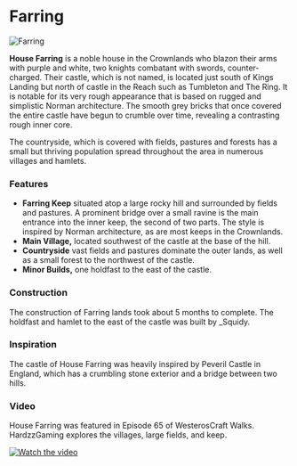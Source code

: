 

# Farring

<Image
  src="https://cdn.sanity.io/images/1as7cn02/production/d03957f148e70fdfaaf737baef4922b4e006d6c9-1920x1017.png?w=976&h=350&fit=crop&crop=center&auto=format"
  alt="Farring"
  width={976}
  height={350}
/>

<ProjectDetails
  floatRight
  region="Crownlands"
  house="House Farring"
  type="Keep"
  status="Completed"
  warp="undefined"
  projectLead="BantyRooster"
  dateStarted="August 28, 2015"
  dateCompleted="August 28, 2015"
/>

**House Farring** is a noble house in the Crownlands who blazon their arms with purple and white, two knights combatant with swords, counter-charged. Their castle, which is not named, is located just south of Kings Landing but north of castle in the Reach such as Tumbleton and The Ring. It is notable for its very rough appearance that is based on rugged and simplistic Norman architecture. The smooth grey bricks that once covered the entire castle have begun to crumble over time, revealing a contrasting rough inner core.

The countryside, which is covered with fields, pastures and forests has a small but thriving population spread throughout the area in numerous villages and hamlets.

### Features

- **Farring Keep** situated atop a large rocky hill and surrounded by fields and pastures. A prominent bridge over a small ravine is the main entrance into the inner keep, the second of two parts. The style is inspired by Norman architecture, as are most keeps in the Crownlands.
- **Main Village,** located southwest of the castle at the base of the hill.
- **Countryside** vast fields and pastures dominate the outer lands, as well as a small forest to the northwest of the castle.
- **Minor Builds,** one holdfast to the east of the castle.

### Construction

The construction of Farring lands took about 5 months to complete. The holdfast and hamlet to the east of the castle was built by \_Squidy.

### Inspiration

The castle of House Farring was heavily inspired by Peveril Castle in England, which has a crumbling stone exterior and a bridge between two hills.

### Video

House Farring was featured in Episode 65 of WesterosCraft Walks. HardzzGaming explores the villages, large fields, and keep.

[![Watch the video](https://img.youtube.com/vi/8j3De70DLFg/0.jpg)](https://www.youtube.com/embed/8j3De70DLFg)
